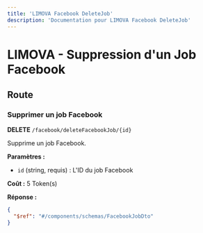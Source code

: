 ```yaml
---
title: 'LIMOVA Facebook DeleteJob'
description: 'Documentation pour LIMOVA Facebook DeleteJob'
---
```


# LIMOVA - Suppression d'un Job Facebook

## Route

### Supprimer un job Facebook
**DELETE** `/facebook/deleteFacebookJob/{id}`

Supprime un job Facebook.

**Paramètres :**
- `id` (string, requis) : L'ID du job Facebook

**Coût :** 5 Token(s)

**Réponse :**
```json
{
  "$ref": "#/components/schemas/FacebookJobDto"
}
``` 
